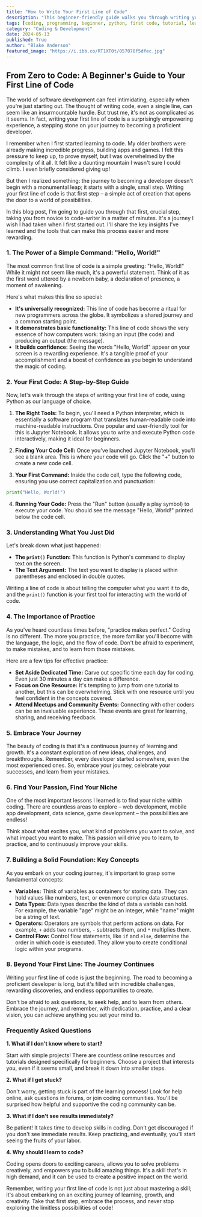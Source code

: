 ```yaml
---
title: "How to Write Your First Line of Code"
description: "This beginner-friendly guide walks you through writing your very first line of code using Python.  Learn the fundamentals, explore the power of 'Hello, World!', and discover resources to help you confidently embark on your coding journey."
tags: [coding, programming, beginner, python, first code, tutorial, learn to code, jupyter notebook, print function, hello world, programming basics]
category: "Coding & Development"
date: 2024-05-13
published: True
author: "Blake Anderson"
featured_image: "https://i.ibb.co/RT1XT0t/057078f5dfec.jpg"
---
```


## From Zero to Code: A Beginner's Guide to Your First Line of Code

The world of software development can feel intimidating, especially when you're just starting out. The thought of writing code, even a single line, can seem like an insurmountable hurdle. But trust me, it's not as complicated as it seems. In fact, writing your first line of code is a surprisingly empowering experience, a stepping stone on your journey to becoming a proficient developer.

I remember when I first started learning to code. My older brothers were already making incredible progress, building apps and games. I felt this pressure to keep up, to prove myself, but I was overwhelmed by the complexity of it all. It felt like a daunting mountain I wasn't sure I could climb.  I even briefly considered giving up! 

But then I realized something: the journey to becoming a developer doesn't begin with a monumental leap; it starts with a single, small step. Writing your first line of code is that first step – a simple act of creation that opens the door to a world of possibilities. 

In this blog post, I'm going to guide you through that first, crucial step, taking you from novice to code-writer in a matter of minutes. It's a journey I wish I had taken when I first started out. I'll share the key insights I've learned and the tools that can make this process easier and more rewarding.

### 1.  The Power of a Simple Command: "Hello, World!"

The most common first line of code is a simple greeting: "Hello, World!"  While it might not seem like much, it's a powerful statement. Think of it as the first word uttered by a newborn baby, a declaration of presence, a moment of awakening.

Here's what makes this line so special:

* **It's universally recognized:** This line of code has become a ritual for new programmers across the globe. It symbolizes a shared journey and a common starting point.
* **It demonstrates basic functionality:**  This line of code shows the very essence of how computers work: taking an input (the code) and producing an output (the message).
* **It builds confidence:**  Seeing the words "Hello, World!" appear on your screen is a rewarding experience. It's a tangible proof of your accomplishment and a boost of confidence as you begin to understand the magic of coding.

### 2.  Your First Code: A Step-by-Step Guide

Now, let's walk through the steps of writing your first line of code, using Python as our language of choice.

1. **The Right Tools:** To begin, you'll need a Python interpreter, which is essentially a software program that translates human-readable code into machine-readable instructions. One popular and user-friendly tool for this is Jupyter Notebook. It allows you to write and execute Python code interactively, making it ideal for beginners. 

2. **Finding Your Code Cell:** Once you've launched Jupyter Notebook, you'll see a blank area. This is where your code will go. Click the "+" button to create a new code cell.

3. **Your First Command:**  Inside the code cell, type the following code, ensuring you use correct capitalization and punctuation:
```python
print("Hello, World!")
```

4. **Running Your Code:**  Press the "Run" button (usually a play symbol) to execute your code.  You should see the message "Hello, World!" printed below the code cell.

### 3.  Understanding What You Just Did

Let's break down what just happened:

* **The `print()` Function:** This function is Python's command to display text on the screen.
* **The Text Argument:**  The text you want to display is placed within parentheses and enclosed in double quotes.

Writing a line of code is about telling the computer what you want it to do, and the `print()` function is your first tool for interacting with the world of code.

### 4.  The Importance of Practice

As you've heard countless times before, "practice makes perfect." Coding is no different.  The more you practice, the more familiar you'll become with the language, the logic, and the flow of code. Don't be afraid to experiment, to make mistakes, and to learn from those mistakes.

Here are a few tips for effective practice:

* **Set Aside Dedicated Time:**  Carve out specific time each day for coding.  Even just 30 minutes a day can make a difference.
* **Focus on One Resource:**  It's tempting to jump from one tutorial to another, but this can be overwhelming.  Stick with one resource until you feel confident in the concepts covered. 
* **Attend Meetups and Community Events:**  Connecting with other coders can be an invaluable experience.  These events are great for learning, sharing, and receiving feedback.

### 5.  Embrace Your Journey

The beauty of coding is that it's a continuous journey of learning and growth. It's a constant exploration of new ideas, challenges, and breakthroughs. Remember, every developer started somewhere, even the most experienced ones. So, embrace your journey, celebrate your successes, and learn from your mistakes. 

### 6.  Find Your Passion, Find Your Niche

One of the most important lessons I learned is to find your niche within coding.  There are countless areas to explore – web development, mobile app development, data science, game development – the possibilities are endless! 

Think about what excites you, what kind of problems you want to solve, and what impact you want to make. This passion will drive you to learn, to practice, and to continuously improve your skills.

### 7.  Building a Solid Foundation: Key Concepts

As you embark on your coding journey, it's important to grasp some fundamental concepts:

* **Variables:** Think of variables as containers for storing data.  They can hold values like numbers, text, or even more complex data structures.
* **Data Types:**  Data types describe the kind of data a variable can hold.  For example, the variable "age" might be an integer, while "name" might be a string of text.
* **Operators:**  Operators are symbols that perform actions on data.  For example, `+`  adds two numbers, `-` subtracts them, and `*` multiplies them.
* **Control Flow:**  Control flow statements, like `if` and `else`, determine the order in which code is executed. They allow you to create conditional logic within your programs.

### 8.  Beyond Your First Line: The Journey Continues

Writing your first line of code is just the beginning. The road to becoming a proficient developer is long, but it's filled with incredible challenges, rewarding discoveries, and endless opportunities to create. 

Don't be afraid to ask questions, to seek help, and to learn from others. Embrace the journey, and remember, with dedication, practice, and a clear vision, you can achieve anything you set your mind to.

### Frequently Asked Questions

**1. What if I don't know where to start?**

Start with simple projects!  There are countless online resources and tutorials designed specifically for beginners. Choose a project that interests you, even if it seems small, and break it down into smaller steps.

**2. What if I get stuck?**

Don't worry, getting stuck is part of the learning process!  Look for help online, ask questions in forums, or join coding communities. You'll be surprised how helpful and supportive the coding community can be.

**3. What if I don't see results immediately?**

Be patient!  It takes time to develop skills in coding.  Don't get discouraged if you don't see immediate results.  Keep practicing, and eventually, you'll start seeing the fruits of your labor.

**4. Why should I learn to code?**

Coding opens doors to exciting careers, allows you to solve problems creatively, and empowers you to build amazing things.  It's a skill that's in high demand, and it can be used to create a positive impact on the world.

Remember, writing your first line of code is not just about mastering a skill; it's about embarking on an exciting journey of learning, growth, and creativity.  Take that first step, embrace the process, and never stop exploring the limitless possibilities of code! 
